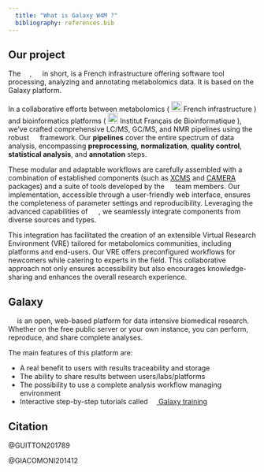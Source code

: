 ---
  title: "What is Galaxy W4M ?"
  bibliography: references.bib
---

## Our project 

The
![](/images/Workflow4Metabolomic_icon.svg){height=1em}, ![](/images/W4M_icon.svg){height=1em} in short, is a French infrastructure offering software tool processing, analyzing and annotating metabolomics data. It is based on the Galaxy platform.

In a collaborative efforts between metabolomics (
[![](https://www.metabohub.fr/media/752){height=1.5em}](https://www.metabohub.fr/) French infrastructure
) and bioinformatics platforms (
[![](https://www.france-bioinformatique.fr/wp-content/uploads/logo-ifb-couleur.svg){height=1.5em}](https://www.france-bioinformatique.fr/) Institut Français de Bioinformatique
), we've crafted comprehensive LC/MS, GC/MS, and NMR pipelines using the robust
[![](https://galaxyproject.org/images/galaxy-logos/galaxy_logo_25percent.png){height=1em}](https://galaxyproject.org/)
framework.
Our **pipelines** cover the entire spectrum of data analysis, encompassing **preprocessing**, **normalization**, **quality control**, **statistical analysis**, and **annotation** steps.

These modular and adaptable workflows are carefully assembled with a combination of established components (such as
[XCMS](https://github.com/sneumann/xcms)
and
[CAMERA](https://github.com/sneumann/CAMERA)
packages) and a suite of tools developed by the ![](/images/W4M_icon.svg){height=1em} team members. Our implementation, accessible through a user-friendly web interface, ensures the completeness of parameter settings and reproducibility. Leveraging the advanced capabilities of 
[![](https://galaxyproject.org/images/galaxy-logos/galaxy_logo_25percent.png){height=1em}](https://galaxyproject.org/)
, we seamlessly integrate components from diverse sources and types.

This integration has facilitated the creation of an extensible Virtual Research Environment (VRE) tailored for metabolomics communities, including platforms and end-users. Our VRE offers preconfigured workflows for newcomers while catering to experts in the field. This collaborative approach not only ensures accessibility but also encourages knowledge-sharing and enhances the overall research experience.


## Galaxy

[![](https://galaxyproject.org/images/galaxy-logos/galaxy_logo_25percent.png){height=1em}](https://galaxyproject.org/) is an open, web-based platform for data intensive biomedical research. Whether on the free public server or your own instance, you can perform, reproduce, and share complete analyses.

The main features of this platform are:

* A real benefit to users with results traceability and storage
* The ability to share results between users/labs/platforms
* The possibility to use a complete analysis workflow managing environment
* Interactive step-by-step tutorials called [![](https://training.galaxyproject.org/training-material/assets/images/GTN-60px.png){height=1em} Galaxy training](https://training.galaxyproject.org/training-material/topics/metabolomics/)


## Citation

@GUITTON201789

@GIACOMONI201412


